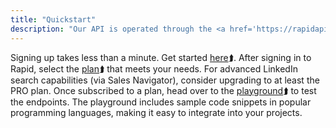 ```yaml
---
title: "Quickstart"
description: "Our API is operated through the <a href='https://rapidapi.com/freshdata-freshdata-default/api/web-scraping-api2' target='_blank'>Rapid API Marketplace</a>⮭, where payments and API calls are seamlessly managed by the platform."
---
```


<Steps>
  <Step title="Register an account with Rapid">
    Signing up takes less than a minute. Get started <a href="https://rapidapi.com/auth/sign-up" target="_blank">here</a>⮭.
  </Step>

  <Step title="Choose the right plan for your Business">
    After signing in to Rapid, select the <a href="https://rapidapi.com/freshdata-freshdata-default/api/web-scraping-api2/pricing" target="_blank">plan</a>⮭ that meets your needs. For advanced LinkedIn search capabilities (via Sales Navigator), consider upgrading to at least the PRO plan.
  </Step>

  <Step title="Test it out">
    Once subscribed to a plan, head over to the <a href="https://rapidapi.com/freshdata-freshdata-default/api/web-scraping-api2/playground/apiendpoint_fb75a20a-4fd6-468f-840c-469bfd002bc4" target="_blank">playground</a>⮭ to test the endpoints. The playground includes sample code snippets in popular programming languages, making it easy to integrate into your projects.
  </Step>
</Steps>